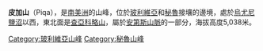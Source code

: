 {{Coord|20|5|S|68|46|W|display=title}}

'''皮加山'''（Piqa），是[[南美洲|南美洲]]的山峰，位於[[玻利維亞|玻利維亞]]和[[秘魯|秘魯]]接壤的邊境，處於[[烏尤尼鹽沼|烏尤尼鹽沼]]以西，東北面是[[查亞科略山|查亞科略山]]，屬於[[安第斯山脈|安第斯山脈]]的一部分，海拔高度5,038米。

{{Bolivia-geo-stub}}
{{Peru-geo-stub}}
[[Category:玻利維亞山峰|Category:玻利維亞山峰]]
[[Category:秘魯山峰|Category:秘魯山峰]]